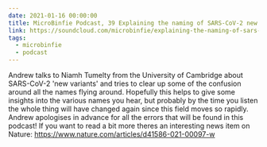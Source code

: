 ```yaml
---
date: 2021-01-16 00:00:00
title: MicroBinfie Podcast, 39 Explaining the naming of SARS-CoV-2 new variants
link: https://soundcloud.com/microbinfie/explaining-the-naming-of-sars-cov-2-new-variants
tags:
  - microbinfie
  - podcast
---
```

Andrew talks to Niamh Tumelty from the University of Cambridge about
SARS-CoV-2 'new variants' and tries to clear up some of the confusion
around all the names flying around. Hopefully this helps to give some
insights into the various names you hear, but probably by the time you
listen the whole thing will have changed again since this field moves
so rapidly. Andrew apologises in advance for all the errors that will
be found in this podcast!  If you want to read a bit more theres an
interesting news item on Nature:
https://www.nature.com/articles/d41586-021-00097-w

